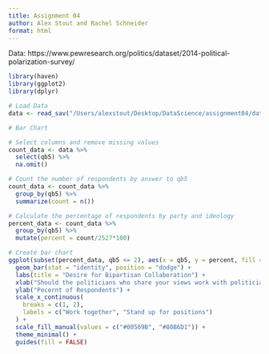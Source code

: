 ```yaml
---
title: Assignment 04
author: Alex Stout and Rachel Schneider
format: html
---
```


Data: https://www.pewresearch.org/politics/dataset/2014-political-polarization-survey/ 

```r
library(haven)
library(ggplot2)
library(dplyr)

# Load Data
data <- read_sav("/Users/alexstout/Desktop/DataScience/assignment04/data/polarization_2014_public.sav")

# Bar Chart

# Select columns and remove missing values
count_data <- data %>%
  select(qb5) %>%
  na.omit()

# Count the number of respondents by answer to qb5
count_data <- count_data %>%
  group_by(qb5) %>%
  summarize(count = n())

# Calculate the percentage of respondents by party and ideology
percent_data <- count_data %>%
  group_by(qb5) %>%
  mutate(percent = count/2527*100)

# Create bar chart
ggplot(subset(percent_data, qb5 <= 2), aes(x = qb5, y = percent, fill = factor(qb5))) +
  geom_bar(stat = "identity", position = "dodge") +
  labs(title = "Desire for Bipartisan Collaboration") +
  xlab("Should the politicians who share your views work with politicians they disagree with?") +
  ylab("Pecernt of Respondents") +
  scale_x_continuous(
    breaks = c(1, 2),
    labels = c("Work together", "Stand up for positions")
  ) +
  scale_fill_manual(values = c("#00569B", "#80B6D1")) +
  theme_minimal() +
  guides(fill = FALSE)
```
